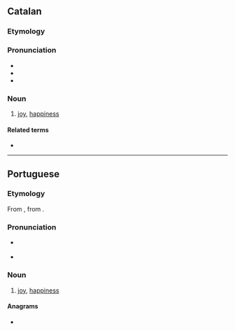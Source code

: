 {{also|Alegria|alegría}}
==Catalan==

===Etymology===
{{af|ca|alegre|-ia}}

===Pronunciation===
* {{ca-IPA}}
* {{audio|ca|LL-Q7026 (cat)-Unjoanqualsevol-alegria.wav|Audio}}
* {{rhymes|ca|ia|s=4}}

===Noun===
{{ca-noun|f}}

# {{lb|ca|usually|uncountable}} [[joy]], [[happiness]]

====Related terms====
* {{l|ca|alegrar}}

----

==Portuguese==

===Etymology===
From {{inh|pt|roa-opt|alegria}}, from {{suffix|roa-opt|alegre|ia|gloss1=happy|nocat=1}}.

===Pronunciation===
{{pt-IPA}}
* {{a|Northeast Brazil}} {{IPA|pt|/a.le.ˈɡɾi.ɐ/|/a.li.ˈɡɾi.ɐ/}}
* {{hyphenation|pt|a|le|gri|a}}

===Noun===
{{pt-noun|f}}

# [[joy]], [[happiness]]

====Anagrams====
* {{l|pt|alergia}}